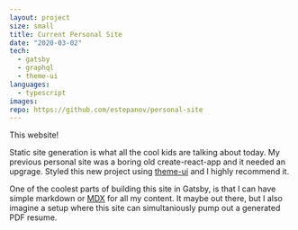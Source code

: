 ```yaml
---
layout: project
size: small
title: Current Personal Site
date: "2020-03-02"
tech:
  - gatsby
  - graphql
  - theme-ui
languages:
  - typescript
images:
repo: https://github.com/estepanov/personal-site
---
```


This website!

Static site generation is what all the cool kids are talking about today.
My previous personal site was a boring old create-react-app and it needed an upgrage.
Styled this new project using [theme-ui](https://theme-ui.com) and I highly recommend it.

One of the coolest parts of building this site in Gatsby, is that I can have simple markdown or [MDX](https://mdxjs.com) for all my content.
It maybe out there, but I also imagine a setup where this site can simultaniously pump out a generated PDF resume.
